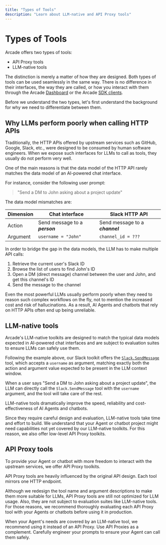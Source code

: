 ```yaml
---
title: "Types of Tools"
description: "Learn about LLM-native and API Proxy tools"
---
```


# Types of Tools

Arcade offers two types of tools:

- API Proxy tools
- LLM-native tools

The distinction is merely a matter of how they are designed. Both types of tools can be used seamlessly in the same way. There is no difference in their interfaces, the way they are called, or how you interact with them through the Arcade [Dashboard](https://api.arcade.dev/dashboard/) or the Arcade [SDK clients](/home/arcade-clients).

Before we understand the two types, let's first understand the background for why we need to differentiate between them.


## Why LLMs perform poorly when calling HTTP APIs

Traditionally, the HTTP APIs offered by upstream services such as GitHub, Google, Slack, etc., were designed to be consumed by human software engineers. When we expose such interfaces for LLMs to call as tools, they usually do not perform very well.

One of the main reasons is that the data model of the HTTP API rarely matches the data model of an AI-powered chat interface.

For instance, consider the following user prompt:

> "Send a DM to John asking about a project update"

The data model mismatches are:

| Dimension | Chat interface | Slack HTTP API |
| --- | --- | --- |
| Action | Send message to a <b><i>person</i></b> | Send message to a <b><i>channel</i></b> |
| Argument | `username = "John"` | `channel_id = ???` |


In order to bridge the gap in the data models, the LLM has to make multiple API calls:

1. Retrieve the current user's Slack ID
2. Browse the list of users to find John's ID
3. Open a DM (direct message) channel between the user and John, and get this channel's ID
4. Send the message to the channel

Even the most powerful LLMs usually perform poorly when they need to reason such complex workflows on the fly, not to mention the increased cost and risk of hallucinations. As a result, AI Agents and chatbots that rely on HTTP APIs often end up being unreliable.

## LLM-native tools

Arcade's LLM-native toolkits are designed to match the typical data models expected in AI-powered chat interfaces and are subject to evaluation suites to ensure LLMs can safely use them.

Following the example above, our Slack toolkit offers the [`Slack.SendMessage`](/toolkits/social-communication/slack#slacksendmessage) tool, which accepts a `username` as argument, matching exactly both the action and argument value expected to be present in the LLM context window.

When a user says "Send a DM to John asking about a project update", the LLM can directly call the `Slack.SendMessage` tool with the `username` argument, and the tool will take care of the rest.

LLM-native tools dramatically improve the speed, reliability and cost-effectiveness of AI Agents and chatbots.

Since they require careful design and evaluation, LLM-native tools take time and effort to build. We understand that your Agent or chatbot project might need capabilities not yet covered by our LLM-native toolkits. For this reason, we also offer low-level API Proxy toolkits.

## API Proxy tools

To provide your Agent or chatbot with more freedom to interact with the upstream services, we offer API Proxy toolkits.

API Proxy tools are heavily influenced by the original API design. Each tool mirrors one HTTP endpoint.

Although we redesign the tool name and argument descriptions to make them more suitable for LLMs, API Proxy tools are still not optimized for LLM usage. Also, they are not subject to evaluation suites like LLM-native tools. For those reasons, we recommend thoroughly evaluating each API Proxy tool with your Agents or chatbots before using it in production.

When your Agent's needs are covered by an LLM-native tool, we recommend using it instead of an API Proxy. Use API Proxies as a complement. Carefully engineer your prompts to ensure your Agent can call them safely.
